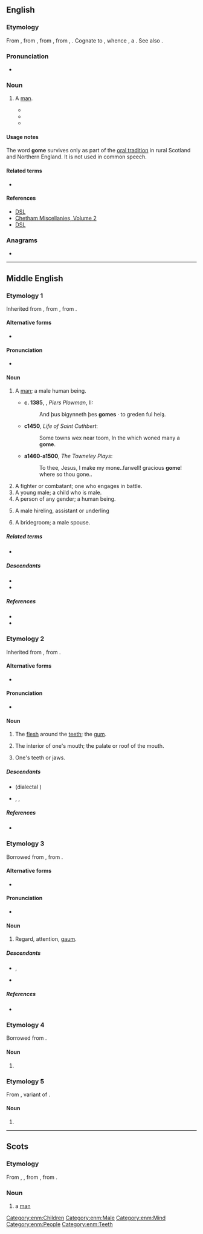 {{also|gomë|gɔmɛ}}
==English==

===Etymology===
From {{der|en|enm|gome||man}}, from {{der|en|ang|guma||man}}, from {{inh|en|gem-pro|*gumô||man}}, from {{inh|en|ine-pro|*ǵʰmṓ||earthling}}, {{m|ine-pro|*dʰǵʰm̥mō||earthling}}. Cognate to {{cog|la|homō̆}}, whence {{cog|en|-}} {{doublet|en|homo|notext=1}}, a {{glossary|doublet}}. See also {{m|en|human}}.

===Pronunciation===
* {{IPA|en|/ɡəʊm/}}

===Noun===
{{head|en|noun}}

# {{lb|en|obsolete|Scotland|Northern England}} A [[man]].
#* {{quote-text|en|title=The Knightly Tale of Golagros and Gawane|year=a. 1500|passage=A '''gome '''gais to ane garet.}}
#* {{quote-text|en|title=The Scottish Field|year=1515|passage=The King was glade of that golde, that the '''gome '''brought.}}
#* {{quote-journal|en|work=Scots Magazine|year=1820|passage=Whan the stalwart '''gome ''' strade ower the spait An' clasp'd me in the flude.}}

====Usage notes====
The word '''gome''' survives only as part of the [[oral tradition]] in rural Scotland and Northern England. It is not used in common speech.

====Related terms====
* {{l|en|bridegroom}}

====References====
* [http://www.dsl.ac.uk/entry/dost/gome DSL]
* [https://books.google.ru/books?id=LWNVAAAAcAAJ&pg=PR20&dq=The+king+was+glade+of+that+golde,+that+the+gome+brought,+And+promised+him+full+pertly,+his+part+for+to+take&hl=en&sa=X&ved=0ahUKEwiq5Ov94fLVAhUiCZoKHSIXAxoQ6AEIKDAA#v=onepage&q=The%20king%20was%20glade%20of%20that%20golde%2C%20that%20the%20gome%20brought%2C%20And%20promised%20him%20full%20pertly%2C%20his%20part%20for%20to%20take&f=false Chetham Miscellanies, Volume 2]
* [http://www.dsl.ac.uk/entry/snd/gome DSL]

===Anagrams===
* {{anagrams|en|a=egmo|mego}}

----

==Middle English==

===Etymology 1===
Inherited from {{inh|enm|ang|guma}}, from {{inh|enm|gem-pro|*gumô}}, from {{inh|enm|ine-pro|*ǵʰmṓ}}.

====Alternative forms====
* {{alter|enm|gume|goome|gomme|gone|gom|goom}}

====Pronunciation====
* {{IPA|enm|/ˈɡoːm(ə)/|/ˈɡum(ə)/}}

====Noun====
{{enm-noun|gomes|pl2=gomen}}

# {{senseid|enm|man}} A [[man]]; a male human being.
#* '''c. 1385''', {{w|William Langland}}, ''Piers Plowman'', II:
#*: And þus bigynneth þes '''gomes''' · to greden ful heiȝ.
#* '''c1450''', ''Life of Saint Cuthbert''ː
#*: Some towns wex near toom, In the which woned many a '''gome'''.
#* '''a1460-a1500''', ''The Towneley Plays'':
#*: To thee, Jesus, I make my mone..farwell! gracious '''gome'''! where so thou gone..
# A fighter or combatant; one who engages in battle.
# A young male; a child who is male.
# A person of any gender; a human being.
# {{lb|enm|rare}} A male hireling, assistant or underling
# {{lb|enm|rare}} A bridegroom; a male spouse.

=====Related terms=====
* {{l|enm|bridegome}}

=====Descendants=====
* {{desc|en|gome}}
* {{desc|sco|gome}}

=====References=====
* {{R:Webster 1913}}
* {{R:MED Online|entry=gǒme, gōme|pos=n.(1)|id=MED19067|accessdate=2018-10-10}}

===Etymology 2===
Inherited from {{inh|enm|ang|gōma}}, from {{inh|enm|gem-pro|*gōmô}}.

====Alternative forms====
* {{alter|enm|gume|goome|gomme|gumme}}

====Pronunciation====
* {{IPA|enm|/ˈɡoːm(ə)/|/ˈɡɔm(ə)/}}

====Noun====
{{enm-noun|gomes|pl2=goman}}

# {{senseid|enm|gum}}{{lb|en|often|in the plural}} The [[flesh]] around the [[teeth]]; the [[gum]].
# The interior of one's mouth; the palate or roof of the mouth.
# {{lb|enm|rare|late me}} One's teeth or jaws.

=====Descendants=====
* {{desc|en|gum}} (dialectal {{l|en|goom}})
* {{desc|sco|goom}}, {{l|sco|geem}}, {{l|sco|gum}}

=====References=====
* {{R:MED Online|entry=gọ̄me, gom(m)e|pos=n.(3)|id=MED19070|accessdate=2018-10-10}}

===Etymology 3===
Borrowed from {{bor|enm|non|gaumr}}, from {{der|enm|gem-pro|*gaumaz}}.

====Alternative forms====
* {{alter|enm|gom|goom}}

====Pronunciation====
* {{IPA|enm|/ɡoːm/}}

====Noun====
{{enm-noun|-}}

# {{senseid|enm|regard}} Regard, attention, [[gaum]].

=====Descendants=====
* {{desc|en|gaum}}, {{l|en|gorm}} {{q|dialectal}}
* {{desc|sco|goam}}

=====References=====
* {{R:MED Online|entry=gọ̄me|pos=n.(4)|id=MED19070|accessdate=2018-10-10}}

===Etymology 4===
Borrowed from {{bor|enm|xno|gome}}.

====Noun====
{{head|enm|noun}}

# {{alt form|enm|gumme}}

===Etymology 5===
From {{inh|enm|ang|gomen}}, variant of {{m|ang|gamen}}.

====Noun====
{{head|enm|noun}}

# {{alt form|enm|game}}

[[Category:enm:Children]]
[[Category:enm:Male]]
[[Category:enm:Mind]]
[[Category:enm:People]]
[[Category:enm:Teeth]]

----

==Scots==

===Etymology===
From {{der|sco|enm|gome}}, {{m|enm|gume}}, from {{der|sco|ang|guma||man, lord, hero}}, from {{der|sco|gem-pro|*gumô||man}}.

===Noun===
{{sco-noun}}

# a [[man]]